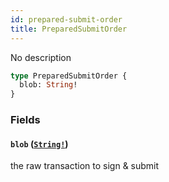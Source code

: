 ```yaml
---
id: prepared-submit-order
title: PreparedSubmitOrder
---
```


No description

```graphql
type PreparedSubmitOrder {
  blob: String!
}
```

### Fields

#### `blob` ([`String!`](/docs/graphql/scalars/string))

the raw transaction to sign & submit

